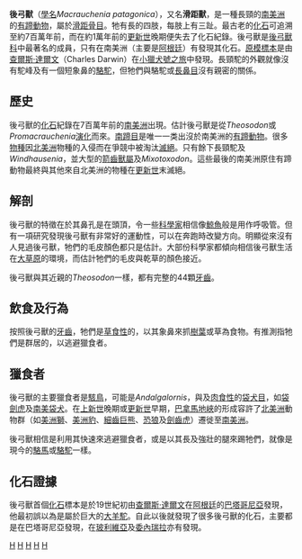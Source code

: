 {{Speciesbox
| taxon = Macrauchenia patagonica
| fossil_range = {{fossil range|7|0.01}}晚[[中新世|中新世]]－晚[[更新世|更新世]]
| image = Macrauchenia (reconstruction).jpg
| binomial_authority = [[理查·歐文|Owen]], 1838
}}

'''後弓獸'''（[[學名|學名]]''Macrauchenia patagonica''），又名'''滑距獸'''，是一種長頸的[[南美洲|南美洲]]的[[有蹄動物|有蹄動物]]，屬於[[滑距骨目|滑距骨目]]。牠有長的四肢，每肢上有三趾。最古老的[[化石|化石]]可追溯至約7百萬年前，而在約1萬年前的[[更新世|更新世]]晚期便失去了化石紀錄。後弓獸是[[後弓獸科|後弓獸科]]中最著名的成員，只有在南美洲（主要是[[阿根廷|阿根廷]]）有發現其化石。[[原模標本|原模標本]]是由[[查爾斯·達爾文|查爾斯·達爾文]]（Charles Darwin）在[[小獵犬號航海記|小獵犬號之旅]]中發現。長頸駝的外觀就像沒有駝峰及有一個短象鼻的[[駱駝|駱駝]]，但牠們與駱駝或[[長鼻目|長鼻目]]沒有親密的關係。

==歷史==
後弓獸的[[化石|化石]]紀錄在7百萬年前的[[南美洲|南美洲]]出現。估計後弓獸是從''Theosodon''或''Promacrauchenia''[[演化|演化]]而來。[[南蹄目|南蹄目]]是唯一一类出沒於南美洲的[[有蹄動物|有蹄動物]]。很多[[物種|物種]]因[[北美洲|北美洲]]物種的入侵而在爭競中被淘汰[[滅絕|滅絕]]。只有餘下長頸駝及''Windhausenia''，並大型的[[箭齒獸屬|箭齒獸屬]]及''Mixotoxodon''。這些最後的南美洲原住有蹄動物最終與其他來自北美洲的物種在[[更新世|更新世]]末滅絕。

==解剖==
後弓獸的特徵在於其鼻孔是在頭頂，令一些[[科學家|科學家]]相信像[[鯨魚|鯨魚]]般是用作呼吸管。但有一項研究發現後弓獸有非常好的運動性，可以在奔跑時改變方向。明顯從來沒有人見過後弓獸，牠們的毛皮顏色都只是估計。大部份科學家都傾向相信後弓獸生活在[[大草原|大草原]]的環境，而估計牠們的毛皮與乾草的顏色接近。

後弓獸與其近親的''Theosodon''一樣，都有完整的44顆[[牙齒|牙齒]]。

==飲食及行為==
按照後弓獸的[[牙齒|牙齒]]，牠們是[[草食性|草食性]]的，以其象鼻來抓[[樹葉|樹葉]]或草為食物。有推測指牠們是群居的，以逃避獵食者。

==獵食者==
後弓獸的主要獵食者是[[駭鳥|駭鳥]]，可能是''Andalgalornis''，與及[[肉食性|肉食性]]的[[袋犬目|袋犬目]]，如[[袋劍虎|袋劍虎]]及[[南美袋犬|南美袋犬]]。在[[上新世|上新世]]晚期或[[更新世|更新世]]早期，[[巴拿馬地峽|巴拿馬地峽]]的形成容許了[[北美洲|北美洲]]動物群（如[[美洲獅|美洲獅]]、[[美洲豹|美洲豹]]、[[細齒巨熊|細齒巨熊]]、[[恐狼|恐狼]]及[[劍齒虎|劍齒虎]]）遷徙至[[南美洲|南美洲]]。

後弓獸相信是利用其快速來逃避獵食者，或是以其長及強壯的腿來踢牠們，就像是現今的[[駱馬|駱馬]]或[[駱駝|駱駝]]一樣。

==化石證據==
後弓獸首個[[化石|化石]]標本是於19世紀初由[[查爾斯·達爾文|查爾斯·達爾文]]在[[阿根廷|阿根廷]]的[[巴塔哥尼亞|巴塔哥尼亞]]發現，他最初誤以為是屬於巨大的[[大羊駝|大羊駝]]。自此以後就發現了很多後弓獸的化石，主要都是在巴塔哥尼亞發現，在[[玻利維亞|玻利維亞]]及[[委內瑞拉|委內瑞拉]]亦有發現。

{{taxonbar}}
[[Category:後弓獸科|H]]
[[Category:中新世哺乳类|H]]
[[Category:上新世哺乳类|H]]
[[Category:更新世哺乳类|H]]
[[Category:1838年描述的动物|H]]